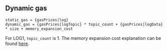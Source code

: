 ## Dynamic gas

    static_gas = {gasPrices|log}
    dynamic_gas = {gasPrices|logTopic} * topic_count + {gasPrices|logData} * size + memory_expansion_cost

For LOG1, `topic_count` is 1.
The memory expansion cost explanation can be found [here](/about#memoryexpansion).
